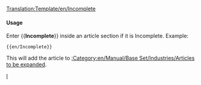<noinclude>[[Translation:Template/en/Incomplete]]</noinclude><noinclude></noinclude>{{de/Manual/Ambox| Typ   = Inhalt
| Bild  = en/Archive/Lists/UnderConstructionOrange.png
| Text  = <strong>Unvollständig</strong><br>Bitte beachte, dass die Informationen auf dieser Seite noch nicht vollständig sind, da diese Seite noch in Bearbeitung ist.
}}<includeonly>{{{1|[[Category:en/Manual/Base Set/Industries/Articles to be expanded]]}}}</includeonly><noinclude>

====Usage====
Enter <nowiki>{{</nowiki>'''Incomplete'''<nowiki>}}</nowiki> inside an article section if it is Incomplete. Example:
<pre>{{en/Incomplete}}</pre>
This will add the article to [[:Category:en/Manual/Base Set/Industries/Articles to be expanded]].

[[Category:en/Manual/Base Set/Message boxes|I]]</noinclude>